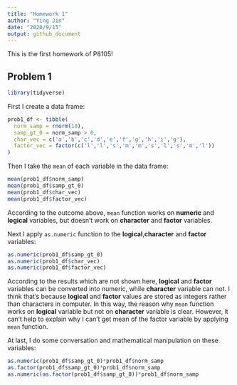 ```yaml
---
title: "Homework 1"
author: "Ying Jin"
date: "2020/9/15"
output: github_document
---
```


This is the first homework of P8105!

## Problem 1

```r
library(tidyverse)
```

First I create a data frame:

```r
prob1_df <- tibble(
  norm_samp = rnorm(10),
  samp_gt_0 = norm_samp > 0,
  char_vec = c('a','b','c','d','e','f','g','h','i','g'),
  factor_vec = factor(c('l','l','s','m','m','s','l','s','m','l'))
)
```

Then I take the `mean` of each variable in the data frame:

```r
mean(prob1_df$norm_samp)
mean(prob1_df$samp_gt_0)
mean(prob1_df$char_vec)
mean(prob1_df$factor_vec)
```

According to the outcome above, `mean` function works on **numeric** and **logical** variables, but doesn't work on **character** and **factor** variables. 

Next I apply `as.numeric` function to the **logical**,**character** and **factor** variables:

```r
as.numeric(prob1_df$samp_gt_0)
as.numeric(prob1_df$char_vec)
as.numeric(prob1_df$factor_vec)
```

According to the results which are not shown here, **logical** and **factor** variables can be converted into numeric, while **character** variable can not. I think that's  because **logical** and **factor** values are stored as integers rather than characters in computer. In this way, the reason why `mean` function works on **logical** variable but not on **character** variable is clear. However, it can't help to explain why I can't get mean of the factor variable by applying `mean` function.

At last, I do some conversation and mathematical manipulation on these variables:

```r
as.numeric(prob1_df$samp_gt_0)*prob1_df$norm_samp
as.factor(prob1_df$samp_gt_0)*prob1_df$norm_samp
as.numeric(as.factor(prob1_df$samp_gt_0))*prob1_df$norm_samp
```

